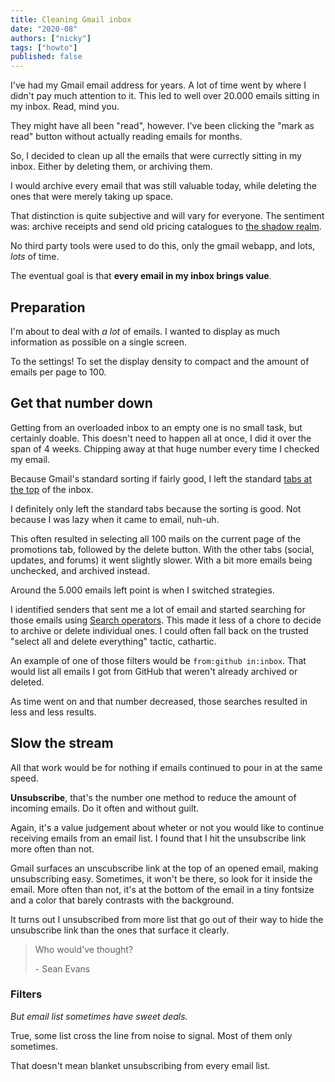 ```yaml
---
title: Cleaning Gmail inbox
date: "2020-08"
authors: ["nicky"]
tags: ["howto"]
published: false
---
```


I've had my Gmail email address for years.
A lot of time went by where I didn't pay much attention to it. This led to well over 20.000 emails sitting in my inbox.
Read, mind you.

They might have all been "read", however.
I've been clicking the "mark as read" button without actually reading emails for months.

So, I decided to clean up all the emails that were currectly sitting in my inbox.
Either by deleting them, or archiving them.

I would archive every email that was still valuable today, while deleting the ones that were merely taking up space.

That distinction is quite subjective and will vary for everyone. The sentiment was: archive receipts and send old pricing catalogues to [the shadow realm](https://yugioh.fandom.com/wiki/Shadow_Realm).

No third party tools were used to do this, only the gmail webapp, and lots, _lots_ of time.

The eventual goal is that **every email in my inbox brings value**.

## Preparation

I'm about to deal with _a lot_ of emails.
I wanted to display as much information as possible on a single screen.

To the settings! To set the display density to compact and the amount of emails per page to 100.

## Get that number down

Getting from an overloaded inbox to an empty one is no small task, but certainly doable.
This doesn't need to happen all at once, I did it over the span of 4 weeks. Chipping away at that huge number every time I checked my email.

Because Gmail's standard sorting if fairly good, I left the standard [tabs at the top](https://lifehacker.com/everything-you-need-to-know-about-gmails-new-super-co-511765933) of the inbox.

<Aside>

I definitely only left the standard tabs because the sorting is good. Not because I was lazy when it came to email, nuh-uh.

</Aside>

This often resulted in selecting all 100 mails on the current page of the promotions tab, followed by the delete button.
With the other tabs (social, updates, and forums) it went slightly slower. With a bit more emails being unchecked, and archived instead.

Around the 5.000 emails left point is when I switched strategies.

I identified senders that sent me a lot of email and started searching for those emails using [Search operators](https://support.google.com/mail/answer/7190?hl=en).
This made it less of a chore to decide to archive or delete individual ones. I could often fall back on the trusted "select all and delete everything" tactic, cathartic.

An example of one of those filters would be `from:github in:inbox`. That would list all emails I got from GitHub that weren't already archived or deleted.

As time went on and that number decreased, those searches resulted in less and less results.

## Slow the stream

All that work would be for nothing if emails continued to pour in at the same speed.

**Unsubscribe**, that's the number one method to reduce the amount of incoming emails.
Do it often and without guilt.

Again, it's a value judgement about wheter or not you would like to continue receiving emails from an email list.
I found that I hit the unsubscribe link more often than not.

Gmail surfaces an unscubscribe link at the top of an opened email, making unsubscribing easy.
Sometimes, it won't be there, so look for it inside the email.
More often than not, it's at the bottom of the email in a tiny fontsize and a color that barely contrasts with the background.

It turns out I unsubscribed from more list that go out of their way to hide the unsubscribe link than the ones that surface it clearly.

> Who would've thought?
>
> \- Sean Evans

<YouTube youTubeId="0BtOY3Wr2LU" />

### Filters

_But email list sometimes have sweet deals._

True, some list cross the line from noise to signal. Most of them only sometimes.

That doesn't mean blanket unsubscribing from every email list.
